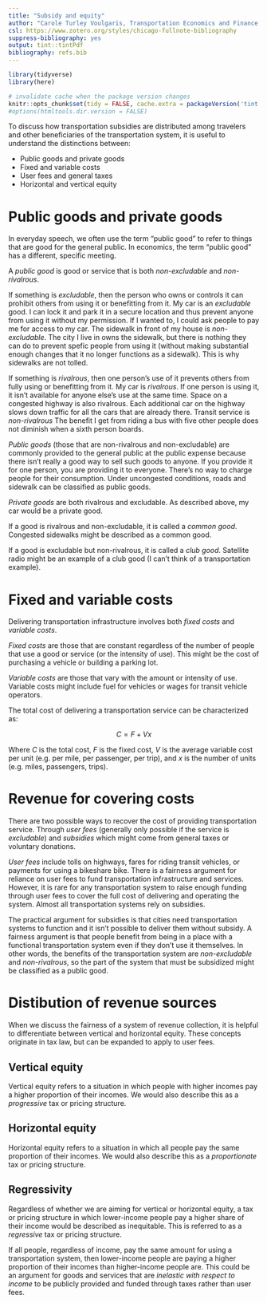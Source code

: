 ```yaml
---
title: "Subsidy and equity"
author: "Carole Turley Voulgaris, Transportation Economics and Finance (SES 5437), Harvard GSD"
csl: https://www.zotero.org/styles/chicago-fullnote-bibliography
suppress-bibliography: yes
output: tint::tintPdf
bibliography: refs.bib
---
```


```r
library(tidyverse)
library(here)

# invalidate cache when the package version changes
knitr::opts_chunk$set(tidy = FALSE, cache.extra = packageVersion('tint'))
#options(htmltools.dir.version = FALSE)
```

To discuss how transportation subsidies are distributed among
travelers and other beneficiaries of the transportation system,
it is useful to understand the distinctions between:

* Public goods and private goods
* Fixed and variable costs
* User fees and general taxes
* Horizontal and vertical equity

# Public goods and private goods

In everyday speech, we often use the term "public good" to refer to 
things that are good for the general public. In economics, the term 
"public good" has a different, specific meeting.

A *public good* is good or service that is both *non-excludable* and
*non-rivalrous*. 

If something is *excludable*, then the person who owns or controls it
can prohibit others from using it or benefitting from it. My car is an 
*excludable* good. I can lock it and park it in a secure location and thus
prevent anyone from using it without my permission. If I wanted to, I 
could ask people to pay me for access to my car. The sidewalk in front 
of my house is *non-excludable*. The city I live in owns the sidewalk, but
there is nothing they can do to prevent spefic people from using it (without 
making substantial enough changes that it no longer functions as a sidewalk).
This is why sidewalks are not tolled.

If something is *rivalrous*, then one person's use of it 
prevents others from fully using or benefitting from it.
My car is *rivalrous*. If one person is using it, it isn't
available for anyone else's use at the same time. Space on 
a congested highway is also rivalrous. Each additional car on 
the highway slows down traffic for all the cars that are already there.
Transit service is *non-rivalrous* The benefit I get from riding a bus
with five other people does not diminish when a sixth person boards.

*Public goods* (those that are non-rivalrous and non-excludable)
are commonly provided to the general public at the public 
expense because there isn't really a good way to sell such goods 
to anyone. If you provide it for one person, you are providing it
to everyone. There's no way to charge people for their consumption. 
Under uncongested conditions, roads and sidewalk can be classified as
public goods.

*Private goods* are both rivalrous and excludable. As described above,
my car would be a private good.

If a good is rivalrous and non-excludable, it is called a *common good*.
Congested sidewalks might be described as a common good.

If a good is excludable but non-rivalrous, it is called a *club good*. 
Satellite radio might be an example of a club good (I can't think 
of a transportation example).

# Fixed and variable costs

Delivering transportation infrastructure involves both *fixed costs*
and *variable costs*. 

*Fixed costs* are those that are constant regardless of the 
number of people that use a good or service (or the intensity of use). 
This might be the cost of
purchasing a vehicle or building a parking lot.

*Variable costs* are those that vary with the amount or intensity of 
use. Variable costs might include fuel for vehicles or wages for transit
vehicle operators.

The total cost of delivering a transportation service can be characterized
as: 

$$
C = F + Vx
$$

Where *C* is the total cost, *F* is the fixed cost, *V* is the
average variable cost per unit (e.g. per mile, per passenger, per trip),
and *x* is the number of units (e.g. miles, passengers, trips).

# Revenue for covering costs

There are two possible ways to recover the cost of providing
transportation service. Through *user fees* (generally only
possible if the service is *excludable*) and *subsidies*
which might come from general taxes or voluntary donations.

*User fees* include tolls on highways, fares for riding 
transit vehicles, or payments for using a bikeshare bike.
There is a fairness argument for reliance on user fees to 
fund transportation infrastructure and services. However, 
it is rare for any transportation system to raise enough funding
through user fees to cover the full cost of delivering and operating
the system. Almost all transportation systems rely on subsidies.

The practical argument for subsidies is that cities need
transportation systems to function and it isn't possible to 
deliver them without subsidy. A fairness argument is that
people benefit from being in a place with a functional transportation
system even if they don't use it themselves. In other words, the 
benefits of the transportation system are *non-excludable* and 
*non-rivalrous*, so the part of the system that must be 
subsidized might be classified as a public good.

# Distibution of revenue sources

When we discuss the fairness of a system of revenue collection, 
it is helpful to differentiate between vertical and horizontal 
equity. These concepts originate in tax law, but can be expanded
to apply to user fees.

## Vertical equity 

Vertical equity refers to a situation in which people with higher
incomes pay a higher proportion of their incomes. We would also describe
this as a *progressive* tax or pricing structure.

## Horizontal equity

Horizontal equity refers to a situation in which all people 
pay the same proportion of their incomes. We would also describe this
as a *proportionate* tax or pricing structure.

## Regressivity

Regardless of whether we are aiming for vertical or horizontal
equity, a tax or pricing structure in which lower-income people
pay a higher share of their income would be described as inequitable.
This is referred to as a *regressive* tax or pricing structure.

If all people, regardless of income, pay the same amount for using
a transportation system, then lower-income people are paying a higher 
proportion of their incomes than higher-income people are. This could
be an argument for goods and services that are *inelastic with respect to income*
to be publicly provided and funded through taxes rather than user fees.